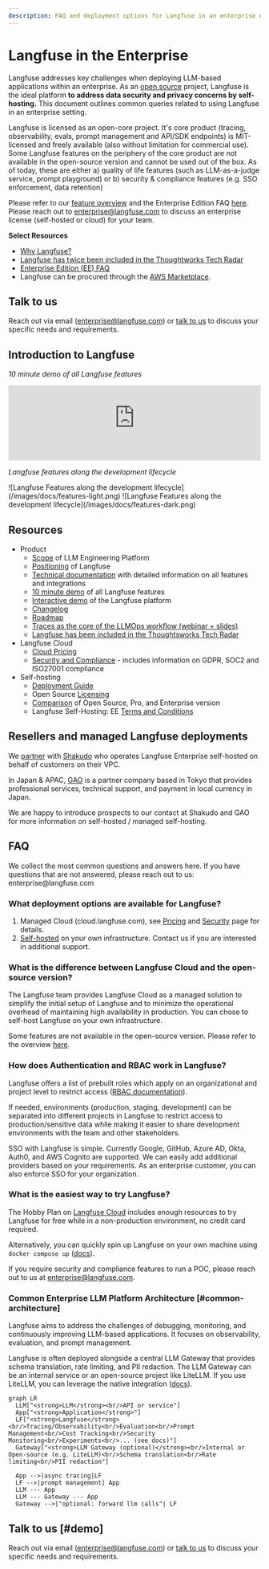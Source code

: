 ```yaml
---
description: FAQ and deployment options for Langfuse in an enterprise environment.
---
```


# Langfuse in the Enterprise

Langfuse addresses key challenges when deploying LLM-based applications within an enterprise. As an [open source](/docs/open-source) project, Langfuse is the ideal platform **to address data security and privacy concerns by self-hosting.** This document outlines common queries related to using Langfuse in an enterprise setting.

Langfuse is licensed as an open-core project. It's core product (tracing, observability, evals, prompt management and API/SDK endpoints) is MIT-licensed and freely available (also without limitation for commercial use). Some Langfuse features on the periphery of the core product are not available in the open-source version and cannot be used out of the box. As of today, these are either a) quality of life features (such as LLM-as-a-judge service, prompt playground) or b) security & compliance features (e.g. SSO enforcement, data retention)

Please refer to our [feature overview](/pricing-self-host) and the Enterprise Edition FAQ [here](/docs/open-source#enterprise-edition-ee-faq). Please reach out to enterprise@langfuse.com to discuss an enterprise license (self-hosted or cloud) for your team.

**Select Resources**

- [Why Langfuse?](/why)
- [Langfuse has twice been included in the Thoughtworks Tech Radar](https://www.thoughtworks.com/en-us/radar/platforms/langfuse)
- [Enterprise Edition (EE) FAQ](/docs/open-source#enterprise-edition-ee-faq)
- Langfuse can be procured through the [AWS Marketplace](https://aws.amazon.com/marketplace/seller-profile?id=seller-nmyz7ju7oafxu).

## Talk to us

Reach out via email ([enterprise@langfuse.com](mailto:enterprise@langfuse.com)) or [talk to us](/schedule-demo) to discuss your specific needs and requirements.

## Introduction to Langfuse

_10 minute demo of all Langfuse features_

<iframe
  width="100%"
  className="aspect-[16/9] rounded-lg border w-full mt-5 mb-10"
  src="https://www.youtube-nocookie.com/embed/2E8iTvGo9Hs?si=bT3wbaxdv2DIBCBo"
  title="YouTube video player"
  frameBorder="0"
  allow="accelerometer; autoplay; clipboard-write; encrypted-media; gyroscope; picture-in-picture; web-share"
  referrerPolicy="strict-origin-when-cross-origin"
  allowFullScreen
></iframe>

_Langfuse features along the development lifecycle_

<Frame
  transparent
  fullWidth
  className="mt-5 rounded-lg ring-primary/20 ring-1 dark:hidden"
>
  ![Langfuse Features along the development
  lifecycle](/images/docs/features-light.png)
</Frame>
<Frame
  transparent
  fullWidth
  className="mt-10 rounded-lg ring-primary/20 ring-1 hidden dark:block"
>
  ![Langfuse Features along the development
  lifecycle](/images/docs/features-dark.png)
</Frame>

## Resources

- Product
  - [Scope](/blog/2024-04-introducing-langfuse-2.0) of LLM Engineering Platform
  - [Positioning](/why) of Langfuse
  - [Technical documentation](/docs) with detailed information on all features and integrations
  - [10 minute demo](/watch-demo) of all Langfuse features
  - [Interactive demo](/docs/demo) of the Langfuse platform
  - [Changelog](/changelog)
  - [Roadmap](/docs/roadmap)
  - [Traces as the core of the LLMOps workflow (webinar + slides)](/guides/videos/webinar-observability-llm-systems)
  - [Langfuse has been included in the Thoughtsworks Tech Radar](https://www.thoughtworks.com/en-us/radar/platforms/langfuse)
- Langfuse Cloud
  - [Cloud Pricing](/pricing)
  - [Security and Compliance](/docs/data-security-privacy) - includes information on GDPR, SOC2 and ISO27001 compliance
- Self-hosting
  - [Deployment Guide](/self-hosting)
  - Open Source [Licensing](/docs/open-source)
  - [Comparison](/pricing-self-host) of Open Source, Pro, and Enterprise version
  - Langfuse Self-Hosting: EE [Terms and Conditions](/terms)

## Resellers and managed Langfuse deployments

We [partner](https://www.shakudo.io/partners) with [Shakudo](https://www.shakudo.io/) who operates Langfuse Enterprise self-hosted on behalf of customers on their VPC.

In Japan & APAC, [GAO](https://www.gao-ai.com/) is a partner company based in Tokyo that provides professional services, technical support, and payment in local currency in Japan.

We are happy to introduce prospects to our contact at Shakudo and GAO for more information on self-hosted / managed self-hosting.

## FAQ

<Callout type="info" emoji="✨">
  We collect the most common questions and answers here. If you have questions
  that are not answered, please reach out to us: enterprise@langfuse.com
</Callout>

### What deployment options are available for Langfuse?

1. Managed Cloud (cloud.langfuse.com), see [Pricing](/pricing) and [Security](/docs/data-security-privacy) page for details.
2. [Self-hosted](/self-hosting) on your own infrastructure. Contact us if you are interested in additional support.

### What is the difference between Langfuse Cloud and the open-source version?

The Langfuse team provides Langfuse Cloud as a managed solution to simplify the initial setup of Langfuse and to minimize the operational overhead of maintaining high availability in production. You can chose to self-host Langfuse on your own infrastructure.

Some features are not available in the open-source version. Please refer to the overview [here](/pricing-self-host).

### How does Authentication and RBAC work in Langfuse?

Langfuse offers a list of prebuilt roles which apply on an organizational and project level to restrict access ([RBAC documentation](/docs/rbac)).

If needed, environments (production, staging, development) can be separated into different projects in Langfuse to restrict access to production/sensitive data while making it easier to share development environments with the team and other stakeholders.

SSO with Langfuse is simple. Currently Google, GitHub, Azure AD, Okta, Auth0, and AWS Cognito are supported. We can easily add additional providers based on your requirements. As an enterprise customer, you can also enforce SSO for your organization.

### What is the easiest way to try Langfuse?

The Hobby Plan on [Langfuse Cloud](https://cloud.langfuse.com) includes enough resources to try Langfuse for free while in a non-production environment, no credit card required.

Alternatively, you can quickly spin up Langfuse on your own machine using `docker compose up` ([docs](/self-hosting/local)).

If you require security and compliance features to run a POC, please reach out to us at enterprise@langfuse.com.

### Common Enterprise LLM Platform Architecture [#common-architecture]

Langfuse aims to address the challenges of debugging, monitoring, and continuously improving LLM-based applications. It focuses on observability, evaluation, and prompt management.

Langfuse is often deployed alongside a central LLM Gateway that provides schema translation, rate limiting, and PII redaction. The LLM Gateway can be an internal service or an open-source project like LiteLLM. If you use LiteLLM, you can leverage the native integration ([docs](/docs/integrations/litellm/tracing)).

```mermaid
graph LR
  LLM["<strong>LLM</strong><br/>API or service"]
  App["<strong>Application</strong>"]
  LF["<strong>Langfuse</strong><br/>Tracing/Observability<br/>Evaluation<br/>Prompt Management<br/>Cost Tracking<br/>Security Monitoring<br/>Experiments<br/>... (see docs)"]
  Gateway["<strong>LLM Gateway (optional)</strong><br/>Internal or Open-source (e.g. LiteLLM)<br/>Schema translation<br/>Rate limiting<br/>PII redaction"]

  App -->|async tracing|LF
  LF -->|prompt management| App
  LLM --- App
  LLM --- Gateway --- App
  Gateway -->|"optional: forward llm calls"| LF
```

## Talk to us [#demo]

Reach out via email ([enterprise@langfuse.com](mailto:enterprise@langfuse.com)) or [talk to us](/schedule-demo) to discuss your specific needs and requirements.
